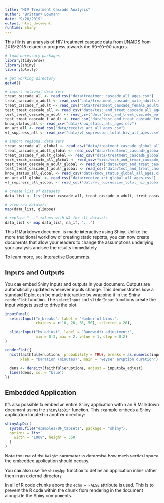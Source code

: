 ```yaml
---
title: "HIV Treatment Cascade Analysis"
author: "Brittany Bowman"
date: "9/26/2019"
output: html_document
runtime: shiny
---
```


This file is an analysis of HIV treatment cascade data from UNAIDS from 2015-2018 related to progress towards the 90-90-90 targets.

```r
# load necessary packages
library(tidyverse)
library(shiny)
library(plotly)

# get working directory
getwd()

# import national data sets
treat_cascade_all <- read_csv("data/treatment_cascade_all_ages.csv")
treat_cascade_m_adult <- read_csv("data/treatment_cascade_male_adults.csv")
treat_cascade_f_adult <- read_csv("data/treatment_cascade_female_adults.csv")
test_treat_cascade_all <- read_csv("data/test_and_treat_cascade_all_ages.csv")
test_treat_cascade_m_adult <- read_csv("data/test_and_treat_cascade_male_adults.csv")
test_treat_cascade_f_adult <- read_csv("data/test_and_treat_cascade_female_adults.csv")
know_status_all <- read_csv("data/know_status_all_ages.csv")
on_art_all <- read_csv("data/receive_art_all_ages.csv")
vl_suppress_all <- read_csv("data/vl_supression_total_hiv_all_ages.csv")

# import regional data sets
treat_cascade_all_global <- read_csv("data/treatment_cascade_global_all_ages.csv")
treat_cascade_m_adult_global <- read_csv("data/treatment_cascade_global_male_adults.csv")
treat_cascade_f_adult_global <- read_csv("data/treatment_cascade_global_female_adults.csv")
test_treat_cascade_all_global <- read_csv("data/test_and_treat_cascade_global_all_ages.csv")
test_treat_cascade_m_adult_global <- read_csv("data/test_and_treat_cascade_global_male_adults.csv")
test_treat_cascade_f_adult_global <- read_csv("data/test_and_treat_cascade_global_female_adults.csv")
know_status_all_global <- read_csv("data/know_status_global_all_ages.csv")
on_art_all_global <- read_csv("data/receive_art_global_all_ages.csv")
vl_suppress_all_global <- read_csv("data/vl_supression_total_hiv_global_all_ages.csv")

# create list of datasets
data_list <- list(treat_cascade_all, treat_cascade_m_adult, treat_cascade_f_adult, test_treat_cascade_all, test_treat_cascade_m_adult, test_treat_cascade_f_adult, know_status_all, on_art_all, vl_suppress_all, treat_cascade_all_global, treat_cascade_m_adult_global, treat_cascade_f_adult_global, test_treat_cascade_all_global, test_treat_cascade_m_adult_global, test_treat_cascade_f_adult_global, know_status_all_global, on_art_all_global, vl_suppress_all_global)
```


```r
# view raw datasets
map(data_list, glimpse)

# replace "..." values with NA for all datasets
data_list <- map(data_list, na_if, "...")

```


This R Markdown document is made interactive using Shiny. Unlike the more traditional workflow of creating static reports, you can now create documents that allow your readers to change the assumptions underlying your analysis and see the results immediately. 

To learn more, see [Interactive Documents](http://rmarkdown.rstudio.com/authoring_shiny.html).

## Inputs and Outputs

You can embed Shiny inputs and outputs in your document. Outputs are automatically updated whenever inputs change.  This demonstrates how a standard R plot can be made interactive by wrapping it in the Shiny `renderPlot` function. The `selectInput` and `sliderInput` functions create the input widgets used to drive the plot.

```r
inputPanel(
  selectInput("n_breaks", label = "Number of bins:",
              choices = c(10, 20, 35, 50), selected = 20),
  
  sliderInput("bw_adjust", label = "Bandwidth adjustment:",
              min = 0.2, max = 2, value = 1, step = 0.2)
)

renderPlot({
  hist(faithful$eruptions, probability = TRUE, breaks = as.numeric(input$n_breaks),
       xlab = "Duration (minutes)", main = "Geyser eruption duration")
  
  dens <- density(faithful$eruptions, adjust = input$bw_adjust)
  lines(dens, col = "blue")
})
```

## Embedded Application

It's also possible to embed an entire Shiny application within an R Markdown document using the `shinyAppDir` function. This example embeds a Shiny application located in another directory:

```r
shinyAppDir(
  system.file("examples/06_tabsets", package = "shiny"),
  options = list(
    width = "100%", height = 550
  )
)
```

Note the use of the `height` parameter to determine how much vertical space the embedded application should occupy.

You can also use the `shinyApp` function to define an application inline rather then in an external directory.

In all of R code chunks above the `echo = FALSE` attribute is used. This is to prevent the R code within the chunk from rendering in the document alongside the Shiny components.




